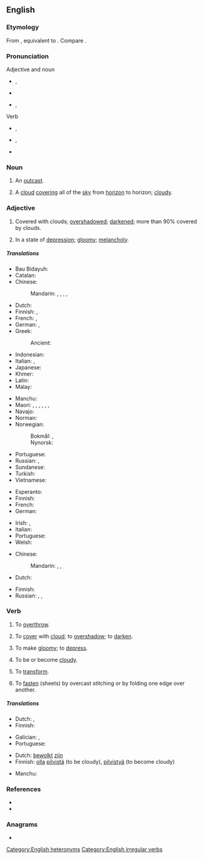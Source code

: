 ==English==
{{wikipedia|dab=overcast (disambiguation)|overcast}}

===Etymology===
From {{inh|en|enm|overcasten}}, equivalent to {{prefix|en|over|cast}}. Compare {{cog|sv|överkasta}}.

===Pronunciation===
; Adjective and noun
* {{a|RP}} {{enPR|ōʹvə-käst'}}, {{IPA|en|/ˈəʊvəˌkɑːst/}}
* {{audio|en|en-uk-overcast.ogg|Audio (UK)}}
* {{a|GenAm}} {{enPR|ōʹvər-kăst'}}, {{IPA|en|/ˈoʊvɚ.kæst/}}

; Verb
* {{a|RP}} {{enPR|ō'və-kästʹ}}, {{IPA|en|/ˌəʊvəˈkɑːst/}}
* {{a|GenAm}} {{enPR|ō'vər-kăstʹ}}, {{IPA|en|/ˌoʊvɚˈkæst/}}
* {{rhymes|en|ɑːst}}<!--rhymes are by UK pronunciations only-->

===Noun===
{{en-noun}}

# {{lb|en|obsolete}} An [[outcast]].
# A [[cloud]] [[cover]]ing all of the [[sky]] from [[horizon]] to horizon; [[cloudy]].

===Adjective===
{{en-adj}}

# Covered with clouds; [[overshadow]]ed; [[darken]]ed; {{lb|en|meteorology}} more than 90% covered by clouds.
# {{lb|en|figuratively}} In a state of [[depression]]; [[gloomy]]; [[melancholy]].

=====Translations=====
{{trans-top|covered with clouds; overshadowed; darkened}}
* Bau Bidayuh: {{t|sne|bidondom}}
* Catalan: {{t|ca|ennuvolat}}
* Chinese:
*: Mandarin: {{t+|cmn|陰沉|sc=Hant}}, {{t+|cmn|阴沉|tr=yīnchén|sc=Hans}}, {{t|cmn|灰濛蒙|sc=Hant}}, {{t+|cmn|灰蒙蒙|tr=huīmēngmēng|sc=Hans}}, {{t+|cmn|低沉|tr=dīchén|sc=Hani}}
* Dutch: {{t+|nl|betrokken}}
* Finnish: {{t+|fi|pilvinen}}, {{t+|fi|synkkä}}
* French: {{t+|fr|nuageux}}, {{t+|fr|couvert}}
* German: {{t+|de|bedeckt}}, {{t+|de|bewölkt}}
* Greek:
*: Ancient: {{t|grc|συννεφής}}
* Indonesian: {{t+|id|mendung}}
* Italian: {{t+|it|coperto|m}}, {{t+|it|nuvoloso|m}}
* Japanese: {{t|ja|どんより|alt=どんよりした|sc=Jpan|tr=donyori shita}}
* Khmer: {{t-needed|km}}
* Latin: {{t|la|nūbilus}}
* Malay: {{t|ms|mendung}}
{{trans-mid}}
* Manchu: {{t|mnc|ᡨᡠᠯᡥᡠᠨ|tr=tulhun}}
* Maori: {{t|mi|whakaipuipu}}, {{t|mi|pōkino}}, {{t|mi|taupuru}}, {{t|mi|kōwhanga}}, {{t|mi|tāpuru}}, {{t|mi|taupuru}}, {{t|mi|kēkēao}}
* Navajo: {{t|nv|kʼostʼą́ʼí}}
* Norman: {{t|nrf|couvaert}}
* Norwegian:
*: Bokmål: {{t+|nb|overskyet}}, {{t|nb|overskya}}
*: Nynorsk: {{t|nn|overskya}}
* Portuguese: {{t+|pt|nublado}}
* Russian: {{t+|ru|о́блачный}}, {{t+|ru|па́смурный}}
* Sundanese: {{t|su|haleungheum}}
* Turkish: {{t+|tr|bulutlu}}
* Vietnamese: {{t-needed|vi}}
{{trans-bottom}}

{{trans-top|meteorological term}}
* Esperanto: {{t|eo|nuboplena}}
* Finnish: {{t+|fi|pilvinen}}
* French: {{t+|fr|couvert}}
* German: {{t+|de|bewölkt}}
{{trans-mid}}
* Irish: {{t|ga|smúitiúil}}, {{t|ga|scamallach}}
* Italian: {{t+|it|coperto|m}}
* Portuguese: {{t+|pt|encoberto}}
* Welsh: {{t+|cy|cymylog}}
{{trans-bottom}}

{{trans-top|in a state of depression; gloomy; melancholy}}
* Chinese:
*: Mandarin: {{t+|cmn|陰沉|sc=Hani}}, {{t+|cmn|阴沉|tr=yīnchén|sc=Hani}}, {{t+|cmn|低沉|tr=dīchén|sc=Hani}}
* Dutch: {{t+|nl|neerslachtig}}
{{trans-mid}}
* Finnish: {{t+|fi|synkkä}}
* Russian: {{t+|ru|угрю́мый}}, {{t+|ru|мра́чный}}, {{t+|ru|хму́рый}}
{{trans-bottom}}

===Verb===
{{en-verb|overcasts|overcasting|overcast}}

# {{lb|en|transitive|obsolete}} To [[overthrow]].
# {{lb|en|transitive}} To [[cover]] with [[cloud]]; to [[overshadow]]; to [[darken]].
# {{lb|en|transitive}} To make [[gloomy]]; to [[depress]].
# {{lb|en|intransitive|obsolete}} To be or become [[cloudy]].
# {{lb|en|transitive|obsolete}} To [[transform]].
# {{lb|en|transitive|bookbinding}} To [[fasten]] (sheets) by overcast stitching or by folding one edge over another.

=====Translations=====
{{trans-top|to cover with cloud; to overshadow; to darken}}
* Dutch: {{t+|nl|bewolken}}, {{t+|nl|verduisteren}}
* Finnish: {{t|fi|peittää pilveen}}
{{trans-mid}}
* Galician: {{t+|gl|nubrar}}, {{t+|gl|anubrar}}
* Portuguese: {{t+|pt|nublar}}
{{trans-bottom}}

{{trans-top|to be or become cloudy}}
* Dutch: [[bewolkt]] [[zijn]]
* Finnish: [[olla]] [[pilvinen|pilvistä]] (to be cloudy), [[pilvistyä]] (to become cloudy)
{{trans-mid}}
* Manchu: {{t|mnc|ᡨᡠᠯᡥᡠᡧᡝᠮᠪᡳ|tr=tulhušembi}}
{{trans-bottom}}

===References===
* {{R:Century 1911}}
* {{R:Webster 1913}}

===Anagrams===
* {{anagrams|en|a=aceorstv|overacts}}

[[Category:English heteronyms]]
[[Category:English irregular verbs]]